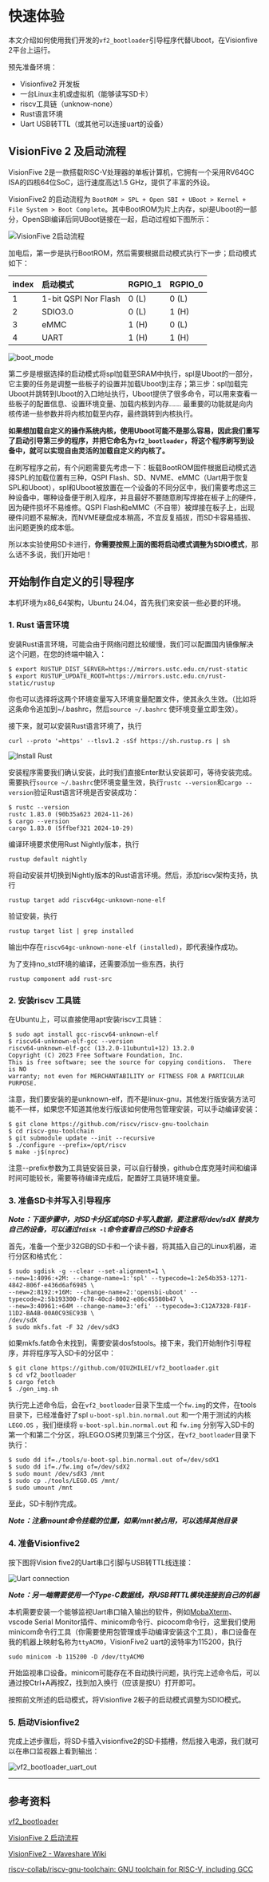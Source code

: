 # 快速体验

本文介绍如何使用我们开发的`vf2_bootloader`引导程序代替Uboot，在Visionfive 2平台上运行。

预先准备环境：

- Visionfive2 开发板
- 一台Linux主机或虚拟机（能够读写SD卡）
- riscv工具链（unknow-none）
- Rust语言环境
- Uart USB转TTL（或其他可以连接uart的设备）

## VisionFive 2 及启动流程

VisionFive 2是一款搭载RISC-V处理器的单板计算机，它拥有一个采用RV64GC ISA的四核64位SoC，运行速度高达1.5 GHz，提供了丰富的外设。

VisionFive2 的启动流程为 `BootROM > SPL + Open SBI + UBoot > Kernel + File System > Boot Complete`。其中BootROM为片上内存，spl是Uboot的一部分，OpenSBI编译后同UBoot链接在一起，启动过程如下图所示：

![VisionFive 2启动流程](/Boot_Flow.png)

加电后，第一步是执行BootROM，然后需要根据启动模式执行下一步；启动模式如下：

| index | 启动模式             | RGPIO_1 | RGPIO_0 |
| :---- | :------------------- | :------ | :------ |
| 1     | 1-bit QSPI Nor Flash | 0 (L)   | 0 (L)   |
| 2     | SDIO3.0              | 0 (L)   | 1 (H)   |
| 3     | eMMC                 | 1 (H)   | 0 (L)   |
| 4     | UART                 | 1 (H)   | 1 (H)   |

![boot_mode](/boot_mode.png)

第二步是根据选择的启动模式将spl加载至SRAM中执行，spl是Uboot的一部分，它主要的任务是调整一些板子的设置并加载Uboot到主存；第三步：spl加载完Uboot并跳转到Uboot的入口地址执行，Uboot提供了很多命令，可以用来查看一些板子的配置信息、设置环境变量、加载内核到内存…… 最重要的功能就是向内核传递一些参数并将内核加载至内存，最终跳转到内核执行。

**如果想加载自定义的操作系统内核，使用Uboot可能不是那么容易，因此我们重写了启动引导第三步的程序，并把它命名为`vf2_bootloader`，将这个程序刷写到设备中，就可以实现自由灵活的加载自定义的内核了。**

在刷写程序之前，有个问题需要先考虑一下：板载BootROM固件根据启动模式选择SPL的加载位置有三种，QSPI Flash、SD、NVME、eMMC（Uart用于恢复SPL和Uboot），spl和Uboot被放置在一个设备的不同分区中，我们需要考虑这三种设备中，哪种设备便于刷入程序，并且最好不要随意刷写焊接在板子上的硬件，因为硬件损坏不易维修。QSPI Flash和eMMC（不自带）被焊接在板子上，出现硬件问题不易解决，而NVME硬盘成本稍高，不宜反复插拔，而SD卡容易插拔、出问题更换的成本低。

所以本实验使用SD卡进行，**你需要按照上面的图将启动模式调整为SDIO模式**，那么话不多说，我们开始吧！

## 开始制作自定义的引导程序

本机环境为x86_64架构，Ubuntu 24.04，首先我们来安装一些必要的环境。

### 1. Rust 语言环境

安装Rust语言环境，可能会由于网络问题比较缓慢，我们可以配置国内镜像解决这个问题，在您的终端中输入：

```shell
$ export RUSTUP_DIST_SERVER=https://mirrors.ustc.edu.cn/rust-static
$ export RUSTUP_UPDATE_ROOT=https://mirrors.ustc.edu.cn/rust-static/rustup
```

你也可以选择将这两个环境变量写入环境变量配置文件，使其永久生效。（比如将这条命令追加到~/.bashrc，然后`source ~/.bashrc` 使环境变量立即生效）。

接下来，就可以安装Rust语言环境了，执行

`curl --proto '=https' --tlsv1.2 -sSf https://sh.rustup.rs | sh`

![Install Rust](/rust-install.png)

安装程序需要我们确认安装，此时我们直接Enter默认安装即可，等待安装完成。需要执行`source ~/.bashrc`使环境变量生效，执行`rustc --version`和`cargo --version`验证Rust语言环境是否安装成功：

```shell
$ rustc --version
rustc 1.83.0 (90b35a623 2024-11-26)
$ cargo --version
cargo 1.83.0 (5ffbef321 2024-10-29)
```

编译环境要求使用Rust Nightly版本，执行

`rustup default nightly` 

将自动安装并切换到Nightly版本的Rust语言环境。然后，添加riscv架构支持，执行

`rustup target add riscv64gc-unknown-none-elf`

验证安装，执行

`rustup target list | grep installed`

输出中存在`riscv64gc-unknown-none-elf (installed)`，即代表操作成功。

为了支持no_std环境的编译，还需要添加一些东西，执行

`rustup component add rust-src`

### 2. 安装riscv 工具链

在Ubuntu上，可以直接使用apt安装riscv工具链：

```shell
$ sudo apt install gcc-riscv64-unknown-elf
$ riscv64-unknown-elf-gcc --version
riscv64-unknown-elf-gcc (13.2.0-11ubuntu1+12) 13.2.0
Copyright (C) 2023 Free Software Foundation, Inc.
This is free software; see the source for copying conditions.  There is NO
warranty; not even for MERCHANTABILITY or FITNESS FOR A PARTICULAR PURPOSE.
```

注意，我们要安装的是unknown-elf，而不是linux-gnu，其他发行版安装方法可能不一样，如果您不知道其他发行版该如何使用包管理安装，可以手动编译安装：

```shell
$ git clone https://github.com/riscv/riscv-gnu-toolchain
$ cd riscv-gnu-toolchain
$ git submodule update --init --recursive
$ ./configure --prefix=/opt/riscv
$ make -j$(nproc)
```

注意--prefix参数为工具链安装目录，可以自行替换，github仓库克隆时间和编译时间可能较长，需要等待编译完成后，配置好工具链环境变量。

### 3. 准备SD卡并写入引导程序

***Note：下面步骤中，对SD卡分区或向SD卡写入数据，要注意将/dev/sdX 替换为自己的设备，可以通过`fdisk -l`命令查看自己的SD卡设备名***

首先，准备一个至少32GB的SD卡和一个读卡器，将其插入自己的Linux机器，进行分区和格式化：

```shell
$ sudo sgdisk -g --clear --set-alignment=1 \
--new=1:4096:+2M: --change-name=1:'spl' --typecode=1:2e54b353-1271-4842-806f-e436d6af6985 \
--new=2:8192:+16M: --change-name=2:'opensbi-uboot' --typecode=2:5b193300-fc78-40cd-8002-e86c45580b47 \
--new=3:40961:+64M --change-name=3:'efi' --typecode=3:C12A7328-F81F-11D2-BA4B-00A0C93EC93B \
/dev/sdX
$ sudo mkfs.fat -F 32 /dev/sdX3
```

如果mkfs.fat命令未找到，需要安装dosfstools。接下来，我们开始制作引导程序，并将程序写入SD卡的分区中：

```shell
$ git clone https://github.com/QIUZHILEI/vf2_bootloader.git
$ cd vf2_bootloader
$ cargo fetch
$ ./gen_img.sh
```

执行完上述命令后，会在`vf2_bootloader`目录下生成一个`fw.img`的文件，在tools目录下，已经准备好了spl `u-boot-spl.bin.normal.out` 和一个用于测试的内核 `LEGO.OS` ，我们继续将 `u-boot-spl.bin.normal.out` 和 `fw.img` 分别写入SD卡的第一个和第二个分区，将LEGO.OS拷贝到第三个分区，在`vf2_bootloader`目录下执行：

```shell
$ sudo dd if=./tools/u-boot-spl.bin.normal.out of=/dev/sdX1
$ sudo dd if=./fw.img of=/dev/sdX2
$ sudo mount /dev/sdX3 /mnt
$ sudo cp ./tools/LEGO.OS /mnt/
$ sudo umount /mnt
```

至此，SD卡制作完成。

***Note：注意mount命令挂载的位置，如果/mnt被占用，可以选择其他目录***

### 4. 准备Visionfive2

按下图将Vision five2的Uart串口引脚与USB转TTL线连接：

![Uart connection](/uart_connect.jpg)

***Note：另一端需要使用一个Type-C数据线，将USB转TTL模块连接到自己的机器***

本机需要安装一个能够监视Uart串口输入输出的软件，例如[MobaXterm](https://mobaxterm.mobatek.net/)、vscode Serial Monitor插件、minicom命令行、picocom命令行，这里我们使用minicom命令行工具（你需要使用包管理或手动编译安装这个工具），串口设备在我的机器上映射名称为`ttyACM0`，VisionFive2 uart的波特率为115200，执行

`sudo minicom -b 115200 -D /dev/ttyACM0`

开始监视串口设备。minicom可能存在不自动换行问题，执行完上述命令后，可以通过按Ctrl+A再按Z，找到加入换行（应该是按U）打开即可。

按照前文所述的启动模式，将Visionfive 2板子的启动模式调整为SDIO模式。

### 5. 启动Visionfive2

完成上述步骤后，将SD卡插入visionfive2的SD卡插槽，然后接入电源，我们就可以在串口监视器上看到输出：

![vf2_bootloader_uart_out](/vf2_bootloader_uart_out.png)

------

## 参考资料

[vf2_bootloader](https://github.com/QIUZHILEI/vf2_bootloader)

[VisionFive 2 启动流程](https://doc.rvspace.org/VisionFive2/Developing_and_Porting_Guide/JH7110_Boot_UG/JH7110_SDK/boot_flow.html)

[VisionFive2 - Waveshare Wiki](https://www.waveshare.net/wiki/VisionFive2) 

[riscv-collab/riscv-gnu-toolchain: GNU toolchain for RISC-V, including GCC](https://github.com/riscv-collab/riscv-gnu-toolchain)